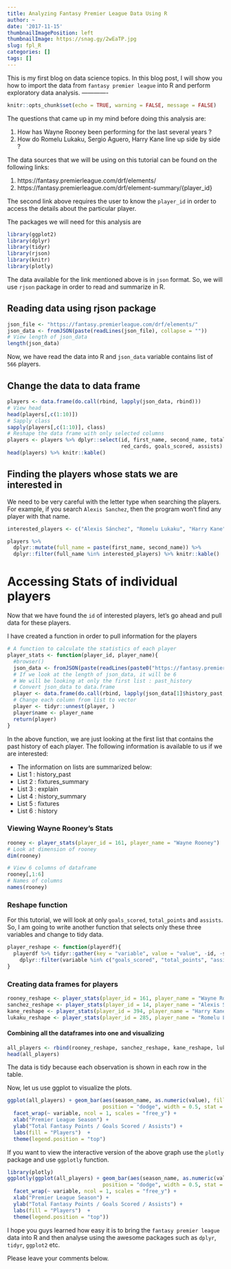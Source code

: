 ---
title: Analyzing Fantasy Premier League Data Using R
author: ~
date: '2017-11-15'
thumbnailImagePosition: left
thumbnailImage: https://snag.gy/2wEaTP.jpg
slug: fpl_R
categories: []
tags: []
---

This is my first blog on data science topics. In this blog post, I will show you 
how to import the data from `fantasy premier league` into R and perform exploratory 
data analysis. 
------------- 


```{r setup, include=FALSE}
knitr::opts_chunk$set(echo = TRUE, warning = FALSE, message = FALSE)
```

The questions that came up in my mind before doing this analysis are: 

1. How has Wayne Rooney been performing for the last several years ? 
2. How do Romelu Lukaku, Sergio Aguero, Harry Kane line up side by side ? 

The data sources that we will be using on this tutorial can be found on the following links: 

1. https://fantasy.premierleague.com/drf/elements/
2. https://fantasy.premierleague.com/drf/element-summary/{player_id} 

The second link above requires the user to know the `player_id` in order to access 
the details about the particular player. 

The packages we will need for this analysis are 

```{r warning=FALSE, message=FALSE}
library(ggplot2)
library(dplyr)
library(tidyr)
library(rjson)
library(knitr)
library(plotly)
```

The data available for the link mentioned above is in `json` format. So, we will 
use `rjson` package in order to read and summarize in R. 

## Reading data using rjson package

```{r}
json_file <- "https://fantasy.premierleague.com/drf/elements/"
json_data <- fromJSON(paste(readLines(json_file), collapse = ""))
# View length of json_data
length(json_data)
```

Now, we have read the data into R and `json_data` variable contains list of `566` 
players. 

## Change the data to data frame 

```{r}
players <- data.frame(do.call(rbind, lapply(json_data, rbind)))
# View head
head(players[,c(1:10)])
# Sapply class
sapply(players[,c(1:10)], class)
# Reshape the data frame with only selected columns
players <- players %>% dplyr::select(id, first_name, second_name, total_points, yellow_cards, 
                                     red_cards, goals_scored, assists)
head(players) %>% knitr::kable()
```

## Finding the players whose stats we are interested in 

We need to be very careful with the letter type when searching the players. For example, 
if you search `Alexis Sanchez`, then the program won't find any player with that name. 

```{r}
interested_players <- c("Alexis Sánchez", "Romelu Lukaku", "Harry Kane", "Wayne Rooney")

players %>% 
  dplyr::mutate(full_name = paste(first_name, second_name)) %>%
  dplyr::filter(full_name %in% interested_players) %>% knitr::kable()
```


# Accessing Stats of individual players

Now that we have found the `id` of interested players, let's go ahead and pull data for 
these players. 

I have created a function in order to pull information for the players 

```{r}
# A function to calculate the statistics of each player 
player_stats <- function(player_id, player_name){
  #browser()
  json_data <- fromJSON(paste(readLines(paste0("https://fantasy.premierleague.com/drf/element-summary/", player_id)), collapse = ""))
  # If we look at the length of json_data, it will be 6 
  # We will be looking at only the first list : past_history
  # Convert json_data to data.frame
  player <- data.frame(do.call(rbind, lapply(json_data[1]$history_past, rbind)))
  # Change each column from list to vector
  player <- tidyr::unnest(player, )
  player$name <- player_name
  return(player)
}
```

In the above function, we are just looking at the first list that contains the 
past history of each player. The following information is available to us if we are interested:

  * The information on lists are summarized below:
  * List 1 : history_past
  * List 2 : fixtures_summary
  * List 3 : explain
  * List 4 : history_summary
  * List 5 : fixtures
  * List 6 : history
  
### Viewing Wayne Rooney's Stats 

```{r}
rooney <- player_stats(player_id = 161, player_name = "Wayne Rooney")
# Look at dimension of rooney
dim(rooney)

# View 6 columns of dataframe
rooney[,1:6]
# Names of columns
names(rooney)
```

### Reshape function 

For this tutorial, we will look at only `goals_scored`, `total_points` and `assists`. 
So, I am going to write another function that selects only these three variables and
change to tidy data. 

```{r}
player_reshape <- function(playerdf){
  playerdf %>% tidyr::gather(key = "variable", value = "value", -id, -season_name, -name) %>% 
    dplyr::filter(variable %in% c("goals_scored", "total_points", "assists"))  
}
```

### Creating data frames for players 

```{r}
rooney_reshape <- player_stats(player_id = 161, player_name = "Wayne Rooney") %>% player_reshape()
sanchez_reshape <- player_stats(player_id = 14, player_name = "Alexis Sanchez") %>% player_reshape()
kane_reshape <- player_stats(player_id = 394, player_name = "Harry Kane") %>% player_reshape()
lukaku_reshape <- player_stats(player_id = 285, player_name = "Romelu Lukaku") %>% player_reshape()
```

#### Combining all the dataframes into one and visualizing

```{r}
all_players <- rbind(rooney_reshape, sanchez_reshape, kane_reshape, lukaku_reshape)
head(all_players)
```

The data is tidy because each observation is shown in each row in the table. 

Now, let us use ggplot to visualize the plots. 

```{r}
ggplot(all_players) + geom_bar(aes(season_name, as.numeric(value), fill = name), 
                               position = "dodge", width = 0.5, stat = "identity") + 
  facet_wrap(~ variable, ncol = 1, scales = "free_y") + 
  xlab("Premier League Season") + 
  ylab("Total Fantasy Points / Goals Scored / Assists") + 
  labs(fill = "Players")  + 
  theme(legend.position = "top")
```

If you want to view the interactive version of the above graph use the `plotly` package and 
use `ggplotly` function. 

```{r}
library(plotly)
ggplotly(ggplot(all_players) + geom_bar(aes(season_name, as.numeric(value), fill = name), 
                               position = "dodge", width = 0.5, stat = "identity") + 
  facet_wrap(~ variable, ncol = 1, scales = "free_y") + 
  xlab("Premier League Season") + 
  ylab("Total Fantasy Points / Goals Scored / Assists") + 
  labs(fill = "Players")  + 
  theme(legend.position = "top"))
```

I hope you guys learned how easy it is to bring the `fantasy premier league` data into R
and then analyse using the awesome packages such as `dplyr`, `tidyr`, `ggplot2` etc. 

Please leave your comments below. 